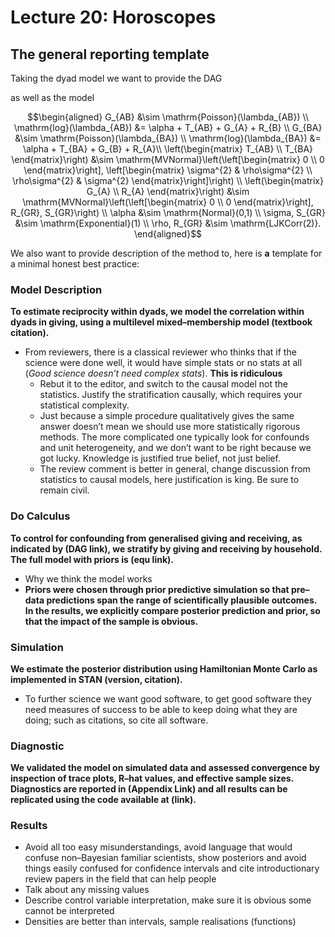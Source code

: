 # Lecture 20: Horoscopes

## The general reporting template

Taking the dyad model we want to provide the DAG

\begin{tikzcd}
& TBA \arrow[d] \\
HA \arrow[r] \arrow[ur] \arrow[dr] & GAB & HB \arrow[l] \arrow[dl] \arrow[ul] \\
& TAB \arrow[u]
\end{tikzcd}

as well as the model

$$\begin{aligned}
G_{AB}       &\sim \mathrm{Poisson}(\lambda_{AB}) \\
\mathrm{log}(\lambda_{AB}) &= \alpha + T_{AB} + G_{A} + R_{B} \\
G_{BA}       &\sim \mathrm{Poisson}(\lambda_{BA}) \\
\mathrm{log}(\lambda_{BA}) &= \alpha + T_{BA} + G_{B} + R_{A}\\
\left(\begin{matrix} T_{AB} \\ T_{BA} \end{matrix}\right) &\sim \mathrm{MVNormal}\left(\left[\begin{matrix} 0 \\ 0 \end{matrix}\right], \left[\begin{matrix} \sigma^{2} & \rho\sigma^{2} \\ \rho\sigma^{2} & \sigma^{2} \end{matrix}\right]\right) \\
\left(\begin{matrix} G_{A} \\ R_{A} \end{matrix}\right) &\sim \mathrm{MVNormal}\left(\left[\begin{matrix} 0 \\ 0 \end{matrix}\right], R_{GR}, S_{GR}\right) \\
\alpha  &\sim \mathrm{Normal}(0,1) \\
\sigma, S_{GR}  &\sim \mathrm{Exponential}(1) \\
\rho, R_{GR}    &\sim \mathrm{LJKCorr(2)}.
\end{aligned}$$

We also want to provide description of the method to, here is **a** template for a minimal honest best practice:

### Model Description

**To estimate reciprocity within dyads, we model the correlation within dyads in giving, using a multilevel mixed--membership model (textbook citation).**

- From reviewers, there is a classical reviewer who thinks that if the science were done well, it would have simple stats or no stats at all (*Good science doesn't need complex stats*). **This is ridiculous**
	- Rebut it to the editor, and switch to the causal model not the statistics. Justify the stratification causally, which requires your statistical complexity.
	- Just because a simple procedure qualitatively gives the same answer doesn't mean we should use more statistically rigorous methods. The more complicated one typically look for confounds and unit heterogeneity, and we don't want to be right because we got lucky. Knowledge is justified true belief, not just belief.
	- The review comment is better in general, change discussion from statistics to causal models, here justification is king. Be sure to remain civil.


### Do Calculus

**To control for confounding from generalised giving and receiving, as indicated by (DAG link), we stratify by giving and receiving by household. The full model with priors is (equ link).**

- Why we think the model works
- **Priors were chosen through prior predictive simulation so that pre--data predictions span the range of scientifically plausible outcomes. In the results, we explicitly compare posterior prediction and prior, so that the impact of the sample is obvious.**

### Simulation

**We estimate the posterior distribution using Hamiltonian Monte Carlo as implemented in STAN (version, citation).**

- To further science we want good software, to get good software they need measures of success to be able to keep doing what they are doing; such as citations, so cite all software.

### Diagnostic

**We validated the model on simulated data and assessed convergence by inspection of trace plots, R--hat values, and effective sample sizes. Diagnostics are reported in (Appendix Link) and all results can be replicated using the code available at (link). **

### Results

- Avoid all too easy misunderstandings, avoid language that would confuse non--Bayesian familiar scientists, show posteriors and avoid things easily confused for confidence intervals and cite introductionary review papers in the field that can help people
- Talk about any missing values
- Describe control variable interpretation, make sure it is obvious some cannot be interpreted
- Densities are better than intervals, sample realisations (functions)